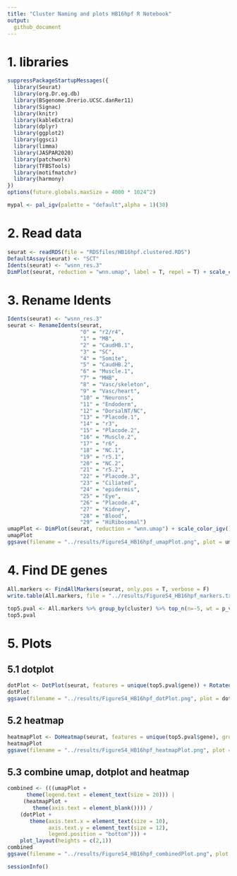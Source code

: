```yaml
---
title: "Cluster Naming and plots HB16hpf R Notebook"
output: 
  github_document
---
```

# 1. libraries
```r
suppressPackageStartupMessages({
  library(Seurat)
  library(org.Dr.eg.db)
  library(BSgenome.Drerio.UCSC.danRer11)
  library(Signac)
  library(knitr)
  library(kableExtra)
  library(dplyr)
  library(ggplot2)
  library(ggsci)
  library(limma)
  library(JASPAR2020)
  library(patchwork)
  library(TFBSTools)
  library(motifmatchr)
  library(harmony)
})
options(future.globals.maxSize = 4000 * 1024^2)
```

```r
mypal <- pal_igv(palette = "default",alpha = 1)(30)
```

# 2. Read data
```r
seurat <- readRDS(file = "RDSfiles/HB16hpf.clustered.RDS")
DefaultAssay(seurat) <- "SCT"
Idents(seurat) <- "wsnn_res.3"
DimPlot(seurat, reduction = "wnn.umap", label = T, repel = T) + scale_color_igv()
```

# 3. Rename Idents
```r
Idents(seurat) <- "wsnn_res.3"
seurat <- RenameIdents(seurat,
                       "0" = "r2/r4",
                       "1" = "MB",
                       "2" = "CaudHB.1",
                       "3" = "SC",
                       "4" = "Somite",
                       "5" = "CaudHB.2",
                       "6" = "Muscle.1",
                       "7" = "MHB",
                       "8" = "Vasc/skeleton",
                       "9" = "Vasc/heart",
                       "10" = "Neurons",
                       "11" = "Endoderm",
                       "12" = "DorsalNT/NC",
                       "13" = "Placode.1",
                       "14" = "r3",
                       "15" = "Placode.2",
                       "16" = "Muscle.2",
                       "17" = "r6",
                       "18" = "NC.1",
                       "19" = "r5.1",
                       "20" = "NC.2",
                       "21" = "r5.2",
                       "22" = "Placode.3",
                       "23" = "Ciliated",
                       "24" = "epidermis",
                       "25" = "Eye",
                       "26" = "Placode.4",
                       "27" = "Kidney",
                       "28" = "Blood",
                       "29" = "HiRibosomal")
umapPlot <- DimPlot(seurat, reduction = "wnn.umap") + scale_color_igv()
umapPlot
ggsave(filename = "../results/FigureS4_HB16hpf_umapPlot.png", plot = umapPlot)
```

# 4. Find DE genes
```r
All.markers <- FindAllMarkers(seurat, only.pos = T, verbose = F)
write.table(All.markers, file = "../results/FigureS4_HB16hpf_markers.txt", sep = "\t", quote = F, col.names = NA)
```

```r
top5.pval <- All.markers %>% group_by(cluster) %>% top_n(n=-5, wt = p_val) %>% top_n(n=5, wt = avg_log2FC)
top5.pval
```

# 5. Plots
## 5.1 dotplot
```r
dotPlot <- DotPlot(seurat, features = unique(top5.pval$gene)) + RotatedAxis()
dotPlot
ggsave(filename = "../results/FigureS4_HB16hpf_dotPlot.png", plot = dotPlot)
```

## 5.2 heatmap
```r
heatmapPlot <- DoHeatmap(seurat, features = unique(top5.pval$gene), group.colors = mypal, size = 4, angle = 90) + guides(color = FALSE)
heatmapPlot
ggsave(filename = "../results/FigureS4_HB16hpf_heatmapPlot.png", plot = heatmapPlot)
```

## 5.3 combine umap, dotplot and heatmap
```r
combined <- (((umapPlot + 
      theme(legend.text = element_text(size = 20))) |
     (heatmapPlot +
        theme(axis.text = element_blank()))) / 
    (dotPlot + 
       theme(axis.text.x = element_text(size = 10),
             axis.text.y = element_text(size = 12),
             legend.position = "bottom"))) +
    plot_layout(heights = c(2,1))
combined
ggsave(filename = "../results/FigureS4_HB16hpf_combinedPlot.png", plot = combined)
```


```r
sessionInfo()
```